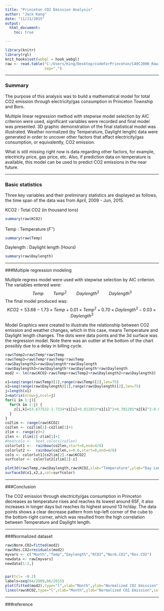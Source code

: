 ```yaml
---
title: "Princeton CO2 Emission Analysis"
author: "Jack Kang"
date: "11/11/2015"
output:
  html_document:
    toc: true

---
```

```r
library(knitr)
library(rgl)
knit_hooks$set(webgl = hook_webgl)
raw <- read.table("C:/Users/King/Desktop/codeForPrinceton/CA9C2000_Raw_data.csv", header=TRUE, 
                  sep=",")
```
*****************
### Summary

The purpose of this analysis was to build a mathematical model for total CO2 emission through electricity/gas consumption in Princeton Township and Boro. 

Multiple linear regression method with stepwise model selection by AIC criterion were used, significant variables were recorded and final model was presented. 3D graphic demonstration of the final statistical model was illustrated. Weather normalized (by Temperature, Daylight length) data were generated in order to uncover other factors that affact electricity/gas consumption, or equivalently, CO2 emission.

What is still missing right now is data regarding other factors, for example, electricity price, gas price, etc. Also, if prediction data on temperature is available, this model can be used to predict CO2 emissions in the near future.

************************

### Basic statistics

Three key variables and their preliminary statistics are displayed as follows, the time span of the data was from April, 2009 - Jun, 2015.
  
  
KCO2 : Total CO2 (in thousand tons)
```r
summary(raw$KCO2)
```
Temp : Temperature ($F^{\circ}$)
```r
summary(raw$Temp)
```
Daylength : Daylight length (Hours)
```r
summary(raw$Daylength)
```



***********************************

###Multiple regression modeling

Multiple regress model were used with stepwise selection by AIC criterion. The variables entered were: $$Temp \qquad Temp^2 \qquad Daylength^2 \qquad Daylength^3$$
The final model produced was:
$$KCO2=53.68-1.73\times Temp+0.01\times Temp^2+0.70\times Daylength^2 -0.03\times Daylength^3$$
  
   
   
Model Graphics were created to illustrate the relationship between CO2 emission and weather changes, which in this case, means Temperature and Daylight length changes. The dots were data points and the 3d surface was the regression model. Note there was an outlier at the bottom of the chart possibly due to a delay in billing cycle.



```r
raw$Temp2=raw$Temp*raw$Temp
raw$Temp3=raw$Temp*raw$Temp*raw$Temp
raw$Daylength2=raw$Daylength*raw$Daylength
raw$Daylength3=raw$Daylength*raw$Daylength*raw$Daylength
mod2 <- lm(raw$KCO2~raw$Temp+raw$Temp2+raw$Daylength2+raw$Daylength3)

x1=seq(range(raw$Temp)[1],range(raw$Temp)[2],len=75)
x2=seq(range(raw$Daylength)[1],range(raw$Daylength)[2],len=75)
j=length(x1)
z=matrix(nrow=j,ncol=j)
for(i in 1:j){
  for(k in 1:j) {
    z[i,k]=53.677522-1.7334*x1[i]+0.012853*x1[i]^2+0.701285*x2[k]^2-0.035324*x2[k]^3
  }
}
co2lim <- range(raw$KCO2)
co2len <- co2lim[2]-co2lim[1]+1
zlim <- range(z)+2
zlen <- zlim[2]-zlim[1]+1
#heatcolo <-  heat.colors(co2len)
colorlut1 <-  rainbow(co2len,start=0,end=4/6)
colorlut2 <-  rainbow(co2len,s=0.6,start=0,end=4/6)
colo <- colorlut1[co2lim[2]-raw$KCO2]
surfcolor <- colorlut2[zlim[2]-z]

plot3d(raw$Temp,raw$Daylength,raw$KCO2,xlab="Temperature",ylab="Day Length",zlab="CO2 Produced",col=colo,size=4,main="Princeton CO2 emission")
surface3d(x1,x2,z,col=surfcolor)


```
  
     
        
                
        
*********************
  

###Conclusion

The CO2 emission through electricity/gas consumption in Princeton decreases as temperature rises and reaches its lowest around 65F, it also increases in longer days but reaches its highest around 13 hr/day. The data points shows a clear decrease pattern from top-left corner of the cube to the bottom-right corner, which was resulted from the high correlation between Temperature and Daylight length.



***************

###Normalized dataset

```r
raw$Norm.CO2=fitted(mod2)
raw$Res.CO2=residuals(mod2)
myvars <- c("Month","Temp","Daylength","KCO2","Norm.CO2","Res.CO2")
newdata <- raw[myvars]
newdata[1:2,]


par(tcl= -0.2)
labels=seq(04/2009,06/2015)
plot(fitted(mod2),type="l",xlab="Month",ylab="Normalized CO2 Emission",col="red",lwd=2)
lines(raw$KCO2,type="l",xlab="Month",ylab="Normalized CO2 Emission",col="green",lwd=2)

```



*************

###reference





